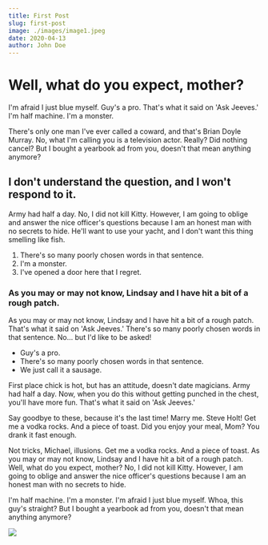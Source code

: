 ```yaml
---
title: First Post
slug: first-post
image: ./images/image1.jpeg
date: 2020-04-13
author: John Doe
---
```



# Well, what do you expect, mother?

I'm afraid I just blue myself. Guy's a pro. That's what it said on 'Ask Jeeves.' I'm half machine. I'm a monster.

There's only one man I've ever called a coward, and that's Brian Doyle Murray. No, what I'm calling you is a television actor. Really? Did nothing cancel? But I bought a yearbook ad from you, doesn't that mean anything anymore?

## I don't understand the question, and I won't respond to it.

Army had half a day. No, I did not kill Kitty. However, I am going to oblige and answer the nice officer's questions because I am an honest man with no secrets to hide. He'll want to use your yacht, and I don't want this thing smelling like fish.

1. There's so many poorly chosen words in that sentence.
2. I'm a monster.
3. I've opened a door here that I regret.

### As you may or may not know, Lindsay and I have hit a bit of a rough patch.

As you may or may not know, Lindsay and I have hit a bit of a rough patch. That's what it said on 'Ask Jeeves.' There's so many poorly chosen words in that sentence. No… but I'd like to be asked!

* Guy's a pro.
* There's so many poorly chosen words in that sentence.
* We just call it a sausage.

First place chick is hot, but has an attitude, doesn't date magicians. Army had half a day. Now, when you do this without getting punched in the chest, you'll have more fun. That's what it said on 'Ask Jeeves.'

Say goodbye to these, because it's the last time! Marry me. Steve Holt! Get me a vodka rocks. And a piece of toast. Did you enjoy your meal, Mom? You drank it fast enough.

Not tricks, Michael, illusions. Get me a vodka rocks. And a piece of toast. As you may or may not know, Lindsay and I have hit a bit of a rough patch. Well, what do you expect, mother? No, I did not kill Kitty. However, I am going to oblige and answer the nice officer's questions because I am an honest man with no secrets to hide.

I'm half machine. I'm a monster. I'm afraid I just blue myself. Whoa, this guy's straight? But I bought a yearbook ad from you, doesn't that mean anything anymore?

<Counter />

<div className="post-image">

![](./images/image2.jpeg)

</div>
